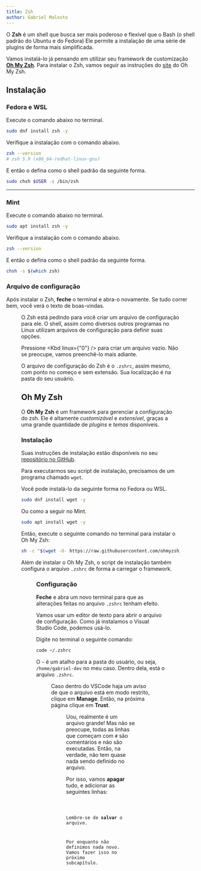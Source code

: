 ```yaml
---
title: Zsh
author: Gabriel Malosto
---
```





O **Zsh** é um shell que busca ser mais poderoso e flexível que o Bash (o shell padrão do Ubuntu e do Fedora)
Ele permite a instalação de uma série de plugins de forma mais simplificada.

Vamos instalá-lo já pensando em utilizar seu framework de customização [**Oh My Zsh**](https://github.com/ohmyzsh/ohmyzsh).
Para instalar o Zsh, vamos seguir as instruções do [site](https://github.com/ohmyzsh/ohmyzsh/wiki/Installing-ZSH) do Oh My Zsh.

## Instalação

### Fedora e WSL

Execute o comando abaixo no terminal.

```bash title="Fedora ou WSL" frame="terminal"
sudo dnf install zsh -y
```

Verifique a instalação com o comando abaixo.

```bash title="Fedora ou WSL" frame="terminal"
zsh --version
# zsh 5.9 (x86_64-redhat-linux-gnu)
```

E então o defina como o shell padrão da seguinte forma.

```bash title="Fedora ou WSL" frame="terminal"
sudo chsh $USER -s /bin/zsh
```

---

### Mint

Execute o comando abaixo no terminal.

```bash title="Mint" frame="terminal"
sudo apt install zsh -y
```

Verifique a instalação com o comando abaixo.

```bash title="Mint" frame="terminal"
zsh --version
```

E então o defina como o shell padrão da seguinte forma.

```bash title="Mint" frame="terminal"
chsh -s $(which zsh)
```

### Arquivo de configuração

Após instalar o Zsh, **feche** o terminal e abra-o novamente.
Se tudo correr bem, você verá o texto de boas-vindas.

<Figure
  caption="Texto de boas-vindas do Zsh no Windows Terminal rodando o Fedora."
  images={[
    {
      src: welcome,
      alt: `Terminal do Fedora WSL com texto de boas-vindas do Zsh. São apresentadas quatro opções de configuração em inglês: (q) sair sem criar o arquivo de configuração, (0) criar um arquivo de configuração vazio, (1) continuar para o menu e (2) criar um arquivo com as configurações recomendadas.`,
    },
  ]}
/>

O Zsh está pedindo para você criar um arquivo de configuração para ele.
O shell, assim como diversos outros programas no Linux utilizam arquivos de configuração para definir suas opções.

Pressione <Kbd linux={"0"} /> para criar um arquivo vazio.
Não se preocupe, vamos preenchê-lo mais adiante.

O arquivo de configuração do Zsh é o `.zshrc`, assim mesmo, com ponto no começo e sem extensão.
Sua localização é na pasta do seu usuário.

## Oh My Zsh

O **Oh My Zsh** é um framework para gerenciar a configuração do zsh.
Ele é altamente _customizável_ e _extensível_, graças a uma grande quantidade de _plugins_ e _temas_ disponíveis.

### Instalação

Suas instruções de instalação estão disponíveis no seu [repositório no GitHub](https://github.com/ohmyzsh/ohmyzsh?tab=readme-ov-file#basic-installation).

Para executarmos seu script de instalação, precisamos de um programa chamado `wget`.

Você pode instalá-lo da seguinte forma no Fedora ou WSL.

```bash title="Fedora ou WSL" frame="terminal"
sudo dnf install wget -y
```

Ou como a seguir no Mint.

```bash title="Mint" frame="terminal"
sudo apt install wget -y
```

Então, execute o seguinte comando no terminal para instalar o Oh My Zsh:

```bash
sh -c "$(wget -O- https://raw.githubusercontent.com/ohmyzsh/ohmyzsh/master/tools/install.sh)"
```

Além de instalar o Oh My Zsh, o script de instalação também configura o arquivo `.zshrc` de forma a carregar o framework.

<Figure
  caption="Script de instalação do Oh My Zsh sendo executado no Fedora WSL."
  images={[
    {
      src: installOmz,
      alt: `Terminal do Fedora WSL, em que se executa o script de instalação do Oh My Zsh.`,
    },
  ]}
/>

### Configuração

**Feche** e abra um novo terminal para que as alterações feitas no arquivo `.zshrc` tenham efeito.

Vamos usar um editor de texto para abrir o arquivo de configuração.
Como já instalamos o Visual Studio Code, podemos usá-lo.

Digite no terminal o seguinte comando:

```bash title="Fedora, WSL ou Mint" frame="terminal"
code ~/.zshrc
```

O `~` é um atalho para a pasta do usuário, ou seja, `/home/gabriel-dev` no meu caso.
Dentro dela, está o arquivo `.zshrc`.

<Figure
  caption="Abrindo o arquivo de configuração do Zsh no Visual Studio Code."
  images={[
    {
      src: zshCodeInitial,
      alt: `Arquivo de configuração do Zsh exibido no VSCode, com o aviso de arquivo modo restrito.`,
    },
  ]}
/>

Caso dentro do VSCode haja um aviso de que o arquivo está em modo restrito, clique em **Manage**.
Então, na próxima página clique em **Trust**.

<Figure
  caption="Permitindo confiar no arquivo de configuração do Zsh no VSCode."
  images={[
    {
      src: trustCode,
      alt: `Tela de autorização para confiar no arquivo de configuração do Zsh no VSCode.`,
    },
  ]}
/>

Uou, realmente é um arquivo grande!
Mas não se preocupe, todas as linhas que começam com `#` são comentários e não são executadas.
Então, na verdade, não tem quase nada sendo definido no arquivo.

Por isso, vamos **apagar** tudo, e adicionar as seguintes linhas:

<Code code={settings} lang="bash" title="~/.zshrc" />

Lembre-se de **salvar** o arquivo.

Por enquanto não definimos nada novo.
Vamos fazer isso no próximo subcapítulo.
